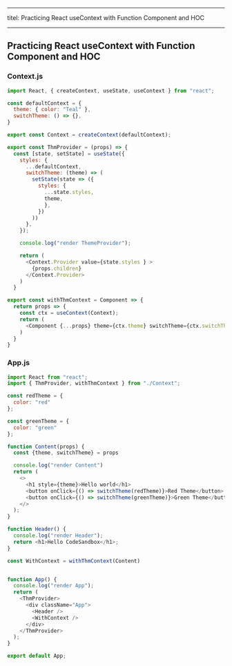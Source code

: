 ---
titel: Practicing React useContext with Function Component and HOC
___


## Practicing React useContext with Function Component and HOC

### Context.js
```javascript
import React, { createContext, useState, useContext } from "react";

const defaultContext = {
  theme: { color: "Teal" },
  switchTheme: () => {},
}

export const Context = createContext(defaultContext);

export const ThmProvider = (props) => {
  const [state, setState] = useState({
    styles: {
      ...defaultContext,
      switchTheme: (theme) => (
        setState(state => ({
          styles: { 
            ...state.styles, 
            theme,
            },
          })
        ))
      },
    });

    console.log("render ThemeProvider");

    return (
      <Context.Provider value={state.styles } >
        {props.children}
      </Context.Provider>
    )
  }

export const withThmContext = Component => {
  return props => {
    const ctx = useContext(Context);
    return (
      <Component {...props} theme={ctx.theme} switchTheme={ctx.switchTheme}/>
    )
  }
}
```

### App.js
```javascript
import React from "react";
import { ThmProvider, withThmContext } from "./Context";

const redTheme = {
  color: "red"
};

const greenTheme = {
  color: "green"
};

function Content(props) {
  const {theme, switchTheme} = props

  console.log("render Content")
  return (
    <>
      <h1 style={theme}>Hello world</h1>
      <button onClick={() => switchTheme(redTheme)}>Red Theme</button>
      <button onClick={() => switchTheme(greenTheme)}>Green Theme</button>
    </>
  );
}

function Header() {
  console.log("render Header");
  return <h1>Hello CodeSandbox</h1>;
}

const WithContext = withThmContext(Content)


function App() {
  console.log("render App");
  return (
    <ThmProvider>
      <div className="App">
        <Header />
        <WithContext />
      </div>
    </ThmProvider>
  );
}

export default App;
```


